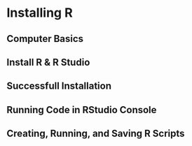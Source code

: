 # Installing R {#installingr}

## Computer Basics

## Install R \& R Studio

## Successfull Installation

## Running Code in RStudio Console

## Creating, Running, and Saving R Scripts
